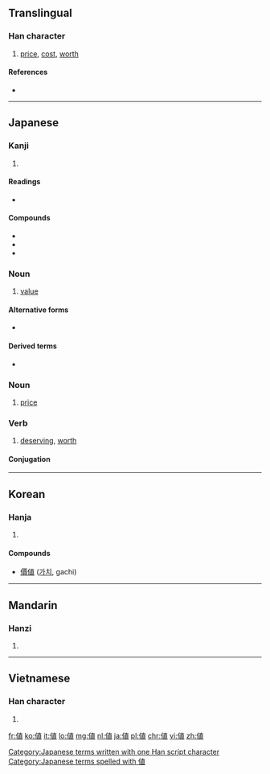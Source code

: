 {{also|值}}
==Translingual==

===Han character===
{{Han char|rn=9|rad=人|as=08|sn=10|four=|canj=人十月女 (OJBV), X人十月女 (XOJBV)|ids=⿰[[亻]][[直]]}}

# [[price]], [[cost]], [[worth]]

====References====
* {{Han ref|kx=0108.150|dkj=00786|dj=0231.050|hdz=10171.081|uh=5024|ud=20516}}

----

==Japanese==

===Kanji===
{{ja-kanji|grade=6|rs=人08}}

# {{defn|lang=ja|sort=人08}}

====Readings====
* {{ja-readings|on=[[ち]] (chi), [[ちょく]] (choku)|kun=[[ね]] (ne), [[あたい]] (atai), [[あう]] (au)}}

====Compounds====
* {{term|lang=ja|価値||tr=kachi|[[value]]}}
* {{term|lang=ja|値段||tr=nedan|[[price]]}}
* {{term|lang=ja|卸値||tr=oroshine|[[trade]] [[price]]}}

===Noun===
{{ja-noun|k|hira=あたい|rom=atai}}

# [[value]]

====Alternative forms====
* {{l|ja|価}}

====Derived terms====
* {{l|ja|値千金|tr=ataisenkin}}

===Noun===
{{ja-noun|k|hira=ね|rom=ne}}

# [[price]]

===Verb===
{{ja-verb-suru|k|hira=あたい|rom=atai}}

# [[deserving]], [[worth]]

====Conjugation====
{{ja-suru|値|あたい|atai}}

[[Category:Japanese terms written with one Han script character]]
[[Category:Japanese terms spelled with 値]]
----

==Korean==

===Hanja===
{{ko-hanja|hangeul=치|rv=chi|mr=ch'i}}

# {{defn|lang=ko|sort=人08}}

====Compounds====
* [[價値]] ([[가치]], gachi)

----

==Mandarin==

===Hanzi===
{{cmn-hanzi|pin=[[kǒng]] ([[kong3]]), [[zhí]] ([[zhi2]])|wg=k'ung<sup>3</sup>, chih<sup>2</sup>}}

# {{defn|lang=cmn|sort=人08}}

----

==Vietnamese==

===Han character===
{{vi-hantu|[[trị]], [[trịa]]|rs=人08}}

# {{defn|lang=vi|sort=人08}}

[[fr:値]]
[[ko:値]]
[[it:値]]
[[lo:値]]
[[mg:値]]
[[nl:値]]
[[ja:値]]
[[pl:値]]
[[chr:値]]
[[vi:値]]
[[zh:値]]
